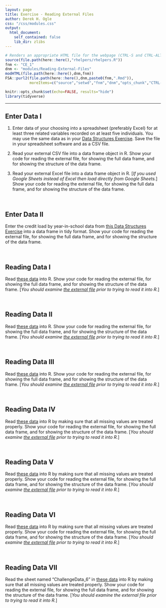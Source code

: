```yaml
---
layout: page
title: Exercise - Reading External Files
author: Derek H. Ogle
css: "/css/modules.css"
output:
  html_document:
    self_contained: false
    lib_dir: zlibs
---
```


```r
# Renders an appropriate HTML file for the webpage (CTRL-S and CTRL-ALT-R)
source(file.path(here::here(),"rhelpers/rhelpers.R"))
fnm <- "CE_1"
dnm <- "modules/Reading-External-Files"
modHTML(file.path(here::here(),dnm,fnm))
FSA::purl2(file.path(here::here(),dnm,paste0(fnm,".Rmd")),
           moreItems=c("source","setwd","fnm","dnm","opts_chunk","CTRL-S"))
```
```r
knitr::opts_chunk$set(echo=FALSE, results="hide")
library(tidyverse)
```

----

## Enter Data I

1. Enter data of your choosing into a spreadsheet (preferably Excel) for at least three related variables recorded on at least five individuals. You may use the same data as in your [Data Structures Exercise](../Data-Structures/CE_1.html#data-frames-i). Save the file in your spreadsheet software and as a CSV file.

1. Read your external CSV file into a data frame object in R. Show your code for reading the external file, for showing the full data frame, and for showing the structure of the data frame.

1. Read your external Excel file into a data frame object in R. [*If you used Google Sheets instead of Excel then load directly from Google Sheets.*] Show your code for reading the external file, for showing the full data frame, and for showing the structure of the data frame.

&nbsp;

## Enter Data II
Enter the credit load by year-in-school data from [this Data Structures Exercise](../Data-Structures/CE_1.html#data-frames-ii) into a data frame in tidy format. Show your code for reading the external file, for showing the full data frame, and for showing the structure of the data frame.

&nbsp;

## Reading Data I
Read [these data](https://raw.githubusercontent.com/droglenc/NCWrangling/main/resources/data/ChallengeData_1.csv) into R. Show your code for reading the external file, for showing the full data frame, and for showing the structure of the data frame. [*You should examine [the external file](https://github.com/droglenc/NCWrangling/blob/main/resources/data/ChallengeData_1.csv) prior to trying to read it into R.*]

&nbsp;

## Reading Data II
Read [these data](https://raw.githubusercontent.com/droglenc/NCWrangling/main/resources/data/ChallengeData_2.csv) into R. Show your code for reading the external file, for showing the full data frame, and for showing the structure of the data frame. [*You should examine [the external file](https://github.com/droglenc/NCWrangling/blob/main/resources/data/ChallengeData_2.csv) prior to trying to read it into R.*]

&nbsp;

## Reading Data III
Read [these data](https://raw.githubusercontent.com/droglenc/NCWrangling/main/resources/data/ChallengeData_3.csv) into R. Show your code for reading the external file, for showing the full data frame, and for showing the structure of the data frame. [*You should examine [the external file](https://github.com/droglenc/NCWrangling/blob/main/resources/data/ChallengeData_3.csv) prior to trying to read it into R.*]

&nbsp;

## Reading Data IV
Read [these data](https://raw.githubusercontent.com/droglenc/NCWrangling/main/resources/data/ChallengeData_4.csv) into R by making sure that all missing values are treated properly. Show your code for reading the external file, for showing the full data frame, and for showing the structure of the data frame. [*You should examine [the external file](https://github.com/droglenc/NCWrangling/blob/main/resources/data/ChallengeData_4.csv) prior to trying to read it into R.*]

&nbsp;

## Reading Data V
Read [these data](https://raw.githubusercontent.com/droglenc/NCWrangling/main/resources/data/ChallengeData_5.csv) into R by making sure that all missing values are treated properly. Show your code for reading the external file, for showing the full data frame, and for showing the structure of the data frame. [*You should examine [the external file](https://github.com/droglenc/NCWrangling/blob/main/resources/data/ChallengeData_5.csv) prior to trying to read it into R.*]

&nbsp;

## Reading Data VI
Read [these data](https://raw.githubusercontent.com/droglenc/NCWrangling/main/resources/data/ChallengeData_6.csv) into R by making sure that all missing values are treated properly. Show your code for reading the external file, for showing the full data frame, and for showing the structure of the data frame. [*You should examine [the external file](https://github.com/droglenc/NCWrangling/blob/main/resources/data/ChallengeData_6.csv) prior to trying to read it into R.*]

&nbsp;

## Reading Data VII
Read the sheet named "ChallengeData_6" in [these data](https://github.com/droglenc/NCWrangling/blob/main/resources/data/ChallengeData.xlsx?raw=true) into R by making sure that all missing values are treated properly. Show your code for reading the external file, for showing the full data frame, and for showing the structure of the data frame. [*You should examine the external file prior to trying to read it into R.*]
